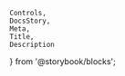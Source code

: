     Controls,
    DocsStory,
    Meta,
    Title,
    Description
} from '@storybook/blocks';

<Meta of={tableColumnDurationTextStories} />

<Title of={tableColumnDurationTextStories} />
<Description of={tableColumnDurationTextStories.durationTextColumn} />

<DocsStory
    of={tableColumnDurationTextStories.durationTextColumn}
    expanded={false}
/>
<Controls of={tableColumnDurationTextStories.durationTextColumn} />

# Usage Docs

## Angular Usage

### Duration Pipe

An Angular pipe is provided for formatting duration values into strings outside of the Nimble table. This pipe uses the same formatting rules (and localization) as the duration table column.

To use it:

-   Import the module `NimblePipesModule` from `@ni/nimble-angular/pipes`
-   Use the pipe in your templates (pipe name is `duration`), or use `DurationPipe` (from `@ni/nimble-angular/pipes`) directly in your code
-   Pipe input should be duration values in milliseconds (`number` or `string` type)
